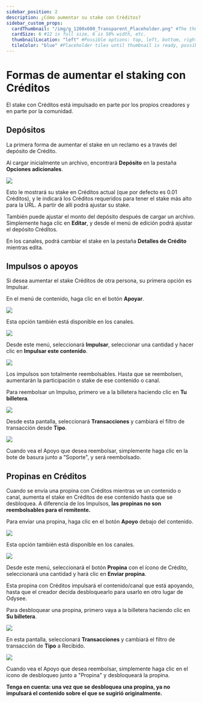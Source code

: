 ---
sidebar_position: 2
description: ¿Cómo aumentar su stake con Créditos?
sidebar_custom_props:
  cardThumbnail: "/img/g_1200x600_Transparent_Placeholder.png" #The thumbnail on the category card.
  cardSize: 6 #12 is full size, 6 is 50% width, etc.
  thumbnailLocation: "left" #Possible options: top, left, bottom, right, none
  tileColor: "blue" #Placeholder tiles until thumbnail is ready, possible options: blue, cream, darkpurple, lightpurple, mauve, orange, pink, none
---

# Formas de aumentar el staking con Créditos

El stake con Créditos está impulsado en parte por los propios creadores y en parte por la comunidad.

## Depósitos

La primera forma de aumentar el stake en un reclamo es a través del depósito de Crédito.

Al cargar inicialmente un archivo, encontrará **Depósito** en la pestaña **Opciones adicionales**.

![](https://i.imgur.com/su2d2Br.png)

Esto le mostrará su stake en Créditos actual (que por defecto es 0.01 Créditos), y le indicará los Créditos requeridos para tener el stake más alto para la URL. A partir de allí podrá ajustar su stake.

También puede ajustar el monto del depósito después de cargar un archivo. Simplemente haga clic en **Editar**, y desde el menú de edición podrá ajustar el depósito Créditos.

En los canales, podrá cambiar el stake en la pestaña **Detalles de Crédito** mientras edita.

## Impulsos o apoyos

Si desea aumentar el stake Créditos de otra persona, su primera opción es Impulsar.

En el menú de contenido, haga clic en el botón **Apoyar**.

![](https://i.imgur.com/iSWoOJm.png)

Esta opción también está disponible en los canales.

![](https://i.imgur.com/3gQ95FZ.png)

Desde este menú, seleccionará **Impulsar**, seleccionar una cantidad y hacer clic en **Impulsar este contenido**.

![](https://i.imgur.com/Ivg7qA3.png)

Los impulsos son totalmente reembolsables. Hasta que se reembolsen, aumentarán la participación o stake de ese contenido o canal.

Para reembolsar un Impulso, primero ve a la billetera haciendo clic en **Tu billetera**.

![](https://i.imgur.com/ve1Ifxk.png)

Desde esta pantalla, seleccionará **Transacciones** y cambiará el filtro de transacción desde **Tipo**.

![](https://i.imgur.com/uGSboC9.png)

Cuando vea el Apoyo que desea reembolsar, simplemente haga clic en la bote de basura junto a "Soporte", y será reembolsado.

## Propinas en Créditos

Cuando se envía una propina con Créditos mientras ve un contenido o canal, aumenta el stake en Créditos de ese contenido hasta que se desbloquea. A diferencia de los Impulsos, **las propinas no son reembolsables para el remitente.**

Para enviar una propina, haga clic en el botón **Apoyo** debajo del contenido.

![](https://i.imgur.com/iSWoOJm.png)

Esta opción también está disponible en los canales.

![](https://i.imgur.com/3gQ95FZ.png)

Desde este menú, seleccionará el botón **Propina** con el ícono de Crédito, seleccionará una cantidad y hará clic en **Enviar propina**.

Esta propina con Créditos impulsará el contenido/canal que está apoyando, hasta que el creador decida desbloquearlo para usarlo en otro lugar de Odysee.

Para desbloquear una propina, primero vaya a la billetera haciendo clic en **Su billetera**.

![](https://i.imgur.com/ve1Ifxk.png)

En esta pantalla, seleccionará **Transacciones** y cambiará el filtro de transacción de **Tipo** a Recibido.

![](https://i.imgur.com/e0vDsBx.png)

Cuando vea el Apoyo que desea reembolsar, simplemente haga clic en el icono de desbloqueo junto a "Propina" y desbloqueará la propina.

**Tenga en cuenta: una vez que se desbloquea una propina, ya no impulsará el contenido sobre el que se sugirió originalmente.**